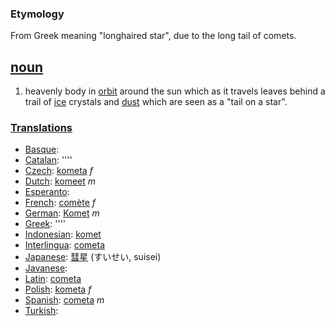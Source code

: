 === Etymology ===
From Greek meaning "longhaired star", due to the long tail of comets.

== [[noun]] ==
#heavenly body in [[orbit]] around the sun which as it travels leaves behind a trail of [[ice]] crystals and [[dust]] which are seen as a "tail on a star".

===[[Translation]]s===
*[[Basque]]: [[]]
*[[Catalan]]: [[]] ''''
*[[Czech]]: [[kometa]] ''f''
*[[Dutch]]: [[komeet]] ''m''
*[[Esperanto]]: [[]]
*[[French]]: [[comète]] ''f''
*[[German]]: [[Komet]] ''m''
*[[Greek]]: [[]] ''''
*[[Indonesian]]: [[komet]]
*[[Interlingua]]: [[cometa]]
*[[Japanese]]: [[彗星]] (すいせい, suisei)
*[[Javanese]]: [[]]
*[[Latin]]: [[cometa]]
*[[Polish]]: [[kometa]] ''f''
*[[Spanish]]: [[cometa]] ''m''
*[[Turkish]]: [[]]